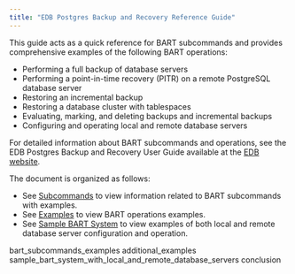 ```yaml
---
title: "EDB Postgres Backup and Recovery Reference Guide"
---
```




This guide acts as a quick reference for BART subcommands and provides comprehensive examples of the following BART operations:

-   Performing a full backup of database servers
-   Performing a point-in-time recovery (PITR) on a remote PostgreSQL database server
-   Restoring an incremental backup
-   Restoring a database cluster with tablespaces
-   Evaluating, marking, and deleting backups and incremental backups
-   Configuring and operating local and remote database servers

For detailed information about BART subcommands and operations, see the EDB Postgres Backup and Recovery User Guide available at the [EDB website](https://www.enterprisedb.com/edb-docs/).

The document is organized as follows:

-   See [Subcommands](01_using_subcommands/#using_bart_subcommands) to view information related to BART subcommands with examples.
-   See [Examples](#examples) to view BART operations examples.
-   See [Sample BART System](#a_sample_bart_system_with_local_and_remote_database_servers) to view examples of both local and remote database server configuration and operation.

<div class="toctree" maxdepth="5">

bart\_subcommands\_examples additional\_examples sample\_bart\_system\_with\_local\_and\_remote\_database\_servers conclusion

</div>
